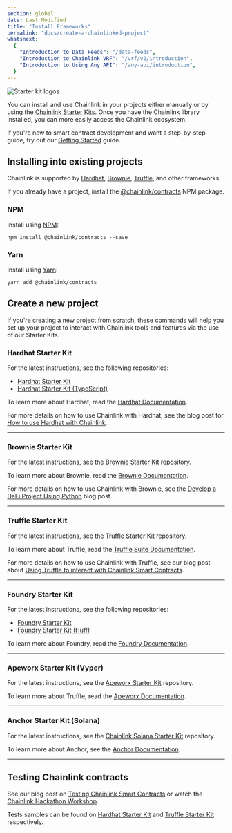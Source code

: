 ```yaml
---
section: global
date: Last Modified
title: "Install Frameworks"
permalink: "docs/create-a-chainlinked-project"
whatsnext:
  {
    "Introduction to Data Feeds": "/data-feeds",
    "Introduction to Chainlink VRF": "/vrf/v2/introduction",
    "Introduction to Using Any API": "/any-api/introduction",
  }
---
```



![Starter kit logos](/images/starter-kit-images/starter-kits.webp)

You can install and use Chainlink in your projects either manually or by using the [Chainlink Starter Kits](https://github.com/smartcontractkit/starter-kits). Once you have the Chainlink library installed, you can more easily access the Chainlink ecosystem.

<Aside type="note" title="Important">

If you're new to smart contract development and want a step-by-step guide, try out our [Getting Started](/getting-started/conceptual-overview) guide.

</Aside>

## Installing into existing projects

Chainlink is supported by [Hardhat](http://hardhat.org), [Brownie](https://eth-brownie.readthedocs.io/en/stable), [Truffle](https://www.trufflesuite.com), and other frameworks.

If you already have a project, install the [@chainlink/contracts](https://www.npmjs.com/package/@chainlink/contracts) NPM package.

### NPM

Install using [NPM](https://www.npmjs.com/):

```shell npm
npm install @chainlink/contracts --save
```

### Yarn

Install using [Yarn](https://yarnpkg.com/):

```shell yarn
yarn add @chainlink/contracts
```

## Create a new project

If you're creating a new project from scratch, these commands will help you set up your project to interact with Chainlink tools and features via the use of our Starter Kits.

### Hardhat Starter Kit

For the latest instructions, see the following repositories:

- [Hardhat Starter Kit](https://github.com/smartcontractkit/hardhat-starter-kit)
- [Hardhat Starter Kit (TypeScript)](https://github.com/smartcontractkit/hardhat-starter-kit/tree/typescript)

To learn more about Hardhat, read the [Hardhat Documentation](https://hardhat.org/getting-started/).

For more details on how to use Chainlink with Hardhat, see the blog post for [How to use Hardhat with Chainlink](https://blog.chain.link/using-chainlink-with-hardhat/).

---

### Brownie Starter Kit

For the latest instructions, see the [Brownie Starter Kit](https://github.com/smartcontractkit/chainlink-mix) repository.

To learn more about Brownie, read the [Brownie Documentation](https://eth-brownie.readthedocs.io/en/stable/).

For more details on how to use Chainlink with Brownie, see the [Develop a DeFi Project Using Python](https://blog.chain.link/develop-python-defi-project/) blog post.

---

### Truffle Starter Kit

For the latest instructions, see the [Truffle Starter Kit](https://github.com/smartcontractkit/truffle-starter-kit) repository.

To learn more about Truffle, read the [Truffle Suite Documentation](https://trufflesuite.com/docs/).

For more details on how to use Chainlink with Truffle, see our blog post about [Using Truffle to interact with Chainlink Smart Contracts](https://www.trufflesuite.com/blog/using-truffle-to-interact-with-chainlink-smart-contracts).

---

### Foundry Starter Kit

For the latest instructions, see the following repositories:

- [Foundry Starter Kit](https://github.com/smartcontractkit/foundry-starter-kit)
- [Foundry Starter Kit (Huff)](https://github.com/smartcontractkit/huff-starter-kit)

To learn more about Foundry, read the [Foundry Documentation](https://book.getfoundry.sh/).

---

### Apeworx Starter Kit (Vyper)

For the latest instructions, see the [Apeworx Starter Kit](https://github.com/smartcontractkit/apeworx-starter-kit) repository.

To learn more about Truffle, read the [Apeworx Documentation](https://docs.apeworx.io/ape/stable/).

---

### Anchor Starter Kit (Solana)

For the latest instructions, see the [Chainlink Solana Starter Kit](https://github.com/smartcontractkit/solana-starter-kit) repository.

To learn more about Anchor, see the [Anchor Documentation](https://www.anchor-lang.com/).

---

## Testing Chainlink contracts

See our blog post on [Testing Chainlink Smart Contracts](https://blog.chain.link/testing-chainlink-smart-contracts/) or watch the [Chainlink Hackathon Workshop](https://www.youtube.com/watch?v=d8SqLaH8pu0).

Tests samples can be found on [Hardhat Starter Kit](https://github.com/smartcontractkit/hardhat-starter-kit/tree/main/test) and [Truffle Starter Kit](https://github.com/smartcontractkit/truffle-starter-kit/tree/master/test) respectively.
